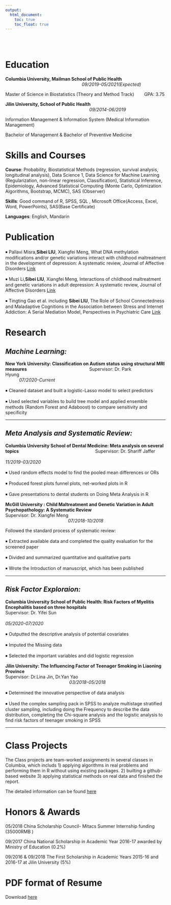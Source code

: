 ```yaml
---
output: 
  html_document:
    toc: true
    toc_float: true
---
```

\
\



# Education
 

__Columbia University, Mailman School of Public Health__  \ \ \ \ \ \ \ \ \ \ \ \ \ \ \ \ \ \ \ \ \ \ \ \ \ \ \ \ \ \ \ \ \ \ \ \ \ \ \ \ \ \ \ \ \ \ \ \ \  \ \ \ \ \ \ \ \ \ \ \ *09/2019-05/2021(Expected)*

Master of Science in Biostatistics (Theory and Method Track)  \ \ \ \ \ \    GPA: 3.75 

__Jilin University, School of Public Health__      \ \ \ \ \ \ \ \ \ \ \ \ \ \ \ \ \ \ \ \ \     \ \ \ \ \ \ \ \ \ \ \ \ \ \ \ \ \ \ \ \ \ \ \ \ \ \ \ \ \ \ \ \ \ \ \ \ \ \ \ \ \ \ \ \ \ \ \ \ \ \ \ \ \ \ \ \ \ \ \ \ \ \ \ \ \ \ \ *09/2014-06/2019* 

Information Management & Information System (Medical Information Management)  

Bachelor of Management & Bachelor of Preventive Medicine



# Skills and Courses

**Course**: Probability, Biostatistical Methods (regression, survival analysis, longitudinal analysis), Data Science 1, Data Science for Machine Learning (Regularization, non-linear regression, Classification), Statistical Inference, Epidemiology, Advanced Statistical Computing (Monte Carlo, Optimization Algorithms, Bootstrap, MCMC), SAS (Observer)

**Skills**:
Good command of R, SPSS, SQL , Microsoft Office(Access, Excel, Word, PowerPoints), SAS(Base Certificate)

**Languages**: English, Mandarin 



# Publication


￭ Pallavi Misra,**Sibei LIU**, Xiangfei Meng,
What DNA methylation modifications and/or genetic variations interact with childhood maltreatment in the development of depression: A systematic review, Journal of Affective Disorders [Link](https://pubmed.ncbi.nlm.nih.gov/30999089/)

￭ Muzi Li,**Sibei LIU**, Xiangfei Meng, Interactions of childhood maltreatment and genetic variations in adult depression: A systematic review, Journal of Affective Disorders [Link](https://www.sciencedirect.com/science/article/pii/S0165032720324526)

￭ Tingting Gao et al. including **Sibei LIU**, The Role of School Connectedness and Maladaptive Cognitions in the Association between Stress and Internet Addiction: A Serial Mediation Model, Perspectives in Psychiatric Care [Link](https://onlinelibrary.wiley.com/doi/full/10.1111/ppc.12417)


# Research

## *Machine Learning:*

**New York University: Classification on Autism status using structural MRI measures **  \ \ \ \ \ \ \ \ \ \ \ \ \ \ \ \ \ \ \ \ \ \ \ \ \ \ \ \ \ \ \ \ \ \ \ \ \ \ \ \ \ \ \ \ \ \ \ \ 
Supervisor: Dr. Park Hyung\ \ \ \ \ \ \ \ \ \ \ \ \ \ \ \ \ \ \ \ \ \ \ \ \ \ \ \ \ \ \ \ \ \ \ \ \ \ \ \ \ \ \ \ \ \ \ \ \ \ \ \ \ \ \ \ \ \ \ \ \ \ \ \ \ \ \ \ \ \ \ \ \ \ \ \ \ \ \ \ \ \ \ \ \ \ \ \ \ \ \ \ \ \ \ \ \ \ \ \ \ \ \ \ \ \ \ \ \ \ \ \ \ \ \ \ \ \ \ \ \ \ \ \ \ \  *07/2020-Current* 

￭ Cleaned dataset and built a logistic-Lasso model to select predictors 

￭ Used selected variables to build tree model and applied ensemble methods (Random Forest and Adaboost) to compare sensitivity and specificity


***
 
## *Meta Analysis and Systematic Review:*

**Columbia University School of Dental Medicine: Meta analysis on several topics** \ \ \ \ \ \ \ \ \ \ \ \ \ \ \ \ \ \ \ \ \ \ \ \ \ \ \ \ \ \ \ \ \ \ \ \ \ \ \ \ \ \ \ \ \ \ \ \ \ \ \ \ \ \ \ \ \ \ \ 
Supervisor: Dr. Shariff Jaffer \ \ \ \ \ \ \ \ \ \ \ \ \ \ \ \ \ \ \ \ \ \ \ \ \ \ \ \ \ \ \ \ \ \ \ \ \ \ \ \ \ \ \ \ \ \ \ \ \ \ \ \ \ \ \ \ \ \ \ \ \ \ \ \ \ \ \ \ \ \ \ \ \ \ \ \ \ \ \ \ \ \ \ \ \ \ \ \ \ \ \ \ \ \ \ \ \ \ \ \ \ \ \ \ \ \ \ \ \ \ \ \ \ \ \ \ \ \ \ \ \ \ \ \ \ \  *11/2019-03/2020* 

￭ Used  random effects model to find the pooled mean differences or ORs

￭ Produced forest plots funnel plots, net-worked plots in R 

￭ Gave presentations to dental students on Doing Meta Analysis in R

**McGill University : Child Maltreatment and Genetic Variation in Adult Psychopathology: A Systematic Review**        
Supervisor: Dr. Xiangfei Meng \ \ \ \ \ \ \ \ \ \ \ \ \ \ \ \ \ \ \ \ \ \ \ \ \ \ \ \ \ \ \ \ \ \ \ \ \ \ \ \ \ \ \ \ \ \ \ \ \ \ \ \ \ \ \ \ \ \ \ \ \ \ \ \ \ \ \ \ \ \ \  \ \ \ \ \ \ \ \  \ \ \ \ \ \ \ \ \ \ \ \ \ \ \ \ \ \ \ \ \ \ \ \ \ \ \ \ \ \ \ \ \ \ \ \ \ \ \ \  *07/2018-10/2018* 

Followed the standard process of systematic review: 

￭ Extracted available data and completed the quality evaluation for the screened paper

￭ Divided and summarized quantitative and qualitative parts

￭ Wrote the Introduction of manuscript, which has been published

***
## *Risk Factor Exploraion:*

**Columbia University School of Public Health: Risk Factors of Myelitis Encephalitis based on three hospitals**  
Supervisor: Dr. Yifei Sun \ \ \ \ \ \ \ \ \ \ \  \ \ \ \ \ \ \ \ \ \ \ \ \ \ \ \ \ \ \ \ \ \ \ \ \ \ \ \ \ \ \ \ \ \ \ \ \ \ \ \ \ \ \ \ \ \ \ \ \ \ \ \ \ \ \ \ \ \ \ \ \ \ \ \ \ \ \ \ \ \ \ \ \ \ \ \ \ \ \ \ \ \ \ \ \ \ \ \ \ \ \ \ \ \ \ \ \ \ \ \ \ \ \ \ \ \ \ \ \ \ \ \ \ \ \ \ \ \ \ \  *05/2020-07/2020* 

￭ Outputted the descriptive analysis of potential covariates

￭ Imputed the Missing data

￭ Selected the important variables and did logistic regression

**Jilin University: The Influencing Factor of Teenager Smoking in Liaoning Province **   
Supervisor: Dr.Lina Jin, Dr.Yan Yao\ \ \ \ \  \ \ \ \ \ \ \ \ \ \ \ \ \ \ \ \ \ \ \ \ \ \ \ \ \ \ \ \ \ \ \ \ \ \ \ \ \ \ \ \ \ \ \ \ \ \ \ \ \ \ \ \ \ \ \ \ \ \ \ \  \ \ \ \  \ \ \ \ \ \ \ \ \ \ \ \  \ \ \ \ \ \ \ \ \ \ \ \ \ \ \ \ \ \ \ \ \ \ \ \ \ \ \ \ \ \ \ \    *03/2018-05/2018*  

￭ Determined the innovative perspective of data analysis

￭ Used the complex sampling pack in SPSS to analyze multistage stratified cluster sampling, including doing the Frequency to describe the data distribution, completing the Chi-square analysis and the logistic analysis to find risk factors of teenager smoking in SPSS

***
# Class Projects

The Class projects are team-worked assignments in several classes in Columbia, which includs 1) applying algorithms in real problems and performing them in R without using existing packages. 2) builting a github-based website 3) applying statistical methods on real data and finished the report.

The detailed information can be found [here](project.html)

# Honors & Awards

05/2018 China Scholarship Council- Mitacs Summer Internship funding (35000RMB ) 

09/2017 China National Scholarship in Academic Year 2016-17 awarded by Ministry of Education (0.2%)

09/2016 & 09/2018 The First Scholarship in Academic Years 2015-16 and 2016-17 at Jilin University (5%)

# PDF format of Resume

Download [here](Resume0826-Sibei Liu.pdf)




